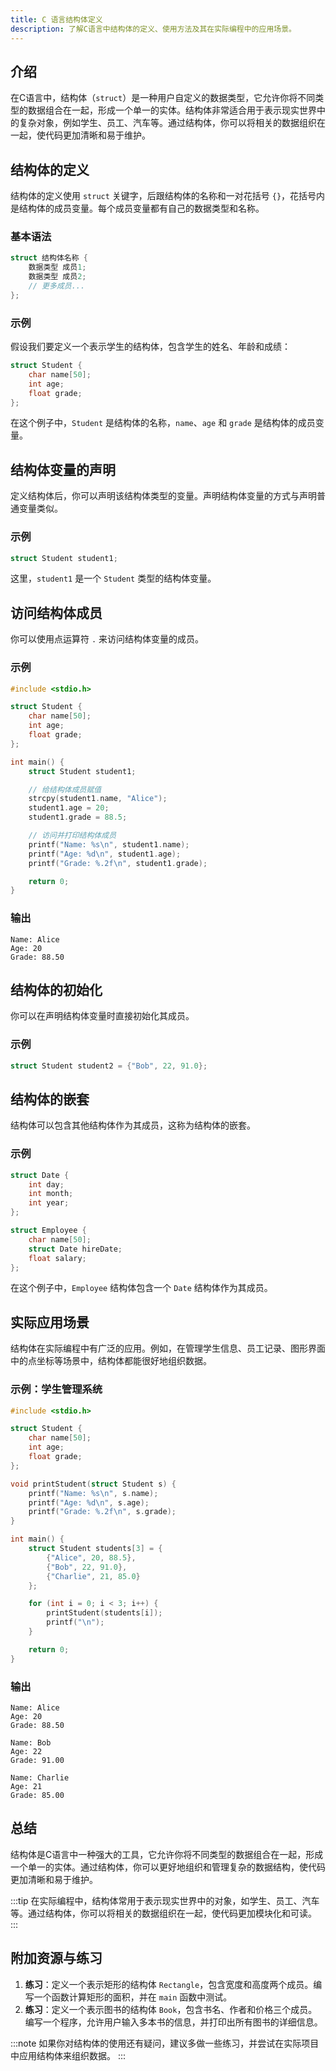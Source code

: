 ```yaml
---
title: C 语言结构体定义
description: 了解C语言中结构体的定义、使用方法及其在实际编程中的应用场景。
---
```


## 介绍

在C语言中，结构体（`struct`）是一种用户自定义的数据类型，它允许你将不同类型的数据组合在一起，形成一个单一的实体。结构体非常适合用于表示现实世界中的复杂对象，例如学生、员工、汽车等。通过结构体，你可以将相关的数据组织在一起，使代码更加清晰和易于维护。

## 结构体的定义

结构体的定义使用 `struct` 关键字，后跟结构体的名称和一对花括号 `{}`，花括号内是结构体的成员变量。每个成员变量都有自己的数据类型和名称。

### 基本语法

```c
struct 结构体名称 {
    数据类型 成员1;
    数据类型 成员2;
    // 更多成员...
};
```

### 示例

假设我们要定义一个表示学生的结构体，包含学生的姓名、年龄和成绩：

```c
struct Student {
    char name[50];
    int age;
    float grade;
};
```

在这个例子中，`Student` 是结构体的名称，`name`、`age` 和 `grade` 是结构体的成员变量。

## 结构体变量的声明

定义结构体后，你可以声明该结构体类型的变量。声明结构体变量的方式与声明普通变量类似。

### 示例

```c
struct Student student1;
```

这里，`student1` 是一个 `Student` 类型的结构体变量。

## 访问结构体成员

你可以使用点运算符 `.` 来访问结构体变量的成员。

### 示例

```c
#include <stdio.h>

struct Student {
    char name[50];
    int age;
    float grade;
};

int main() {
    struct Student student1;

    // 给结构体成员赋值
    strcpy(student1.name, "Alice");
    student1.age = 20;
    student1.grade = 88.5;

    // 访问并打印结构体成员
    printf("Name: %s\n", student1.name);
    printf("Age: %d\n", student1.age);
    printf("Grade: %.2f\n", student1.grade);

    return 0;
}
```

### 输出

```
Name: Alice
Age: 20
Grade: 88.50
```

## 结构体的初始化

你可以在声明结构体变量时直接初始化其成员。

### 示例

```c
struct Student student2 = {"Bob", 22, 91.0};
```

## 结构体的嵌套

结构体可以包含其他结构体作为其成员，这称为结构体的嵌套。

### 示例

```c
struct Date {
    int day;
    int month;
    int year;
};

struct Employee {
    char name[50];
    struct Date hireDate;
    float salary;
};
```

在这个例子中，`Employee` 结构体包含一个 `Date` 结构体作为其成员。

## 实际应用场景

结构体在实际编程中有广泛的应用。例如，在管理学生信息、员工记录、图形界面中的点坐标等场景中，结构体都能很好地组织数据。

### 示例：学生管理系统

```c
#include <stdio.h>

struct Student {
    char name[50];
    int age;
    float grade;
};

void printStudent(struct Student s) {
    printf("Name: %s\n", s.name);
    printf("Age: %d\n", s.age);
    printf("Grade: %.2f\n", s.grade);
}

int main() {
    struct Student students[3] = {
        {"Alice", 20, 88.5},
        {"Bob", 22, 91.0},
        {"Charlie", 21, 85.0}
    };

    for (int i = 0; i < 3; i++) {
        printStudent(students[i]);
        printf("\n");
    }

    return 0;
}
```

### 输出

```
Name: Alice
Age: 20
Grade: 88.50

Name: Bob
Age: 22
Grade: 91.00

Name: Charlie
Age: 21
Grade: 85.00
```

## 总结

结构体是C语言中一种强大的工具，它允许你将不同类型的数据组合在一起，形成一个单一的实体。通过结构体，你可以更好地组织和管理复杂的数据结构，使代码更加清晰和易于维护。

:::tip
在实际编程中，结构体常用于表示现实世界中的对象，如学生、员工、汽车等。通过结构体，你可以将相关的数据组织在一起，使代码更加模块化和可读。
:::

## 附加资源与练习

1. **练习**：定义一个表示矩形的结构体 `Rectangle`，包含宽度和高度两个成员。编写一个函数计算矩形的面积，并在 `main` 函数中测试。
2. **练习**：定义一个表示图书的结构体 `Book`，包含书名、作者和价格三个成员。编写一个程序，允许用户输入多本书的信息，并打印出所有图书的详细信息。

:::note
如果你对结构体的使用还有疑问，建议多做一些练习，并尝试在实际项目中应用结构体来组织数据。
:::